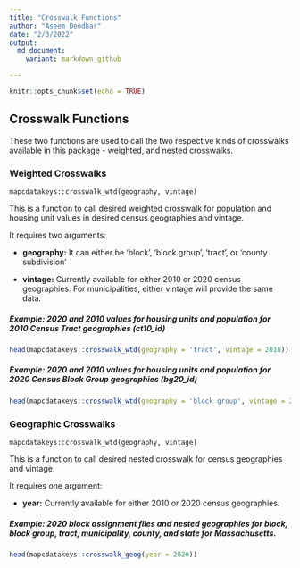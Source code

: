 ---
title: "Crosswalk Functions"
author: "Aseem Deodhar"
date: "2/3/2022"
output:
  md_document:
    variant: markdown_github

---

```{r setup, include=FALSE}
knitr::opts_chunk$set(echo = TRUE)
```

## Crosswalk Functions

These two functions are used to call the two respective kinds of crosswalks available in this package - weighted, and nested crosswalks.

### Weighted Crosswalks

```mapcdatakeys::crosswalk_wtd(geography, vintage)```

This is a function to call desired weighted crosswalk for population and housing unit values in desired census geographies and vintage.

It requires two arguments:

* **geography:** It can either be 'block', 'block group', 'tract', or 'county subdivision'

* **vintage:** Currently available for either 2010 or 2020 census geographies. For municipalities, either vintage will provide the same data.

##### Example: 2020 and 2010 values for housing units and population for 2010 Census Tract geographies (ct10_id)
```{r}
head(mapcdatakeys::crosswalk_wtd(geography = 'tract', vintage = 2010))
```

##### Example: 2020 and 2010 values for housing units and population for 2020 Census Block Group geographies (bg20_id)
```{r}
head(mapcdatakeys::crosswalk_wtd(geography = 'block group', vintage = 2020))
```

### Geographic Crosswalks

```mapcdatakeys::crosswalk_wtd(geography, vintage)```

This is a function to call desired nested crosswalk for census geographies and vintage.

It requires one argument:

* **year:** Currently available for either 2010 or 2020 census geographies.

##### Example: 2020 block assignment files and nested geographies for block, block group, tract, municipality, county, and state for Massachusetts.
```{r}
head(mapcdatakeys::crosswalk_geog(year = 2020))
```